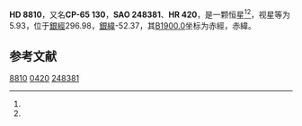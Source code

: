{{Starbox begin
| name = HD 8810
}}
{{Starbox observe
| epoch = [[J2000.0|J2000.0]]
| constell = {{星座名待查}}<ref name=SIMBAD>{{cite web
 | url=http://simbad.u-strasbg.fr/simbad/sim-id?Ident=HR+420
 | title=Pulsating variable Star
 | publisher=Centre de Données astronomiques de Strasbourg
 | work=SIMBAD
 | accessdate=2012-07-13
 | archive-date=2016-03-17
 | archive-url=https://web.archive.org/web/20160317062927/http://simbad.u-strasbg.fr/simbad/sim-id?Ident=HR+420
 | dead-url=no
 }}</ref><ref name=DATA>{{cite web
 | url=http://vizier.u-strasbg.fr/viz-bin/VizieR-5?-out.add=.&-source=5050&-corr=PK=HR&-out.max=9999&HR=420
 | title=VizieR Detailed Page
 | accessdate=2012-07-13
 | archive-date=2016-03-04
 | archive-url=https://web.archive.org/web/20160304234403/http://vizier.u-strasbg.fr/viz-bin/VizieR-5?-out.add=.&-source=5050&-corr=PK=HR&-out.max=9999&HR=420
 | dead-url=no
 }}</ref>
| 星官 = 
| ra = {{RA|1|25|5.3}}<ref name=SIMBAD /><ref name=DATA />
| dec = {{DEC|-64|22|10}}<ref name=SIMBAD /><ref name=DATA />
| appmag_v = 5.93<ref name=SIMBAD /><ref name=DATA />
}}
{{Starbox character
| class = K5III<ref name=SIMBAD /><ref name=DATA />
| b-v = 1.56<ref name=SIMBAD /><ref name=DATA />
| u-b = 1.92<ref name=SIMBAD /><ref name=DATA />
| r-i = <ref name=SIMBAD /><ref name=DATA />
| variable = 
}}
{{Starbox astrometry
| radial_v = 1.92
| prop_mo_ra = 23
| parallax = 
| p_error = 
}}
{{Starbox catalog
| names =CP-65 130，[[SAO星表|SAO]] 248381，[[HD星表|HD]] 8810，[[HR星表|HR]] 420}}
{{Starbox reference |Simbad=HR+420}}
{{Starbox end}}

'''HD 8810'''，又名'''CP-65 130'''，'''SAO 248381'''、'''HR 420'''，是一颗恒星<ref name=SIMBAD /><ref name=DATA />，视星等为5.93，位于[[銀道座標系|銀經]]296.98，[[銀道座標系|銀緯]]-52.37，其[[B1900.0|B1900.0]]坐标为赤經{{RA|1|21|37.8}}，赤緯{{DEC|-64|-52.37|22}}。

== 参考文献 ==
{{reflist}}

{{star-stub}}

[[Category:HD和HDE天體|8810]]
[[Category:HR天體|0420]]
[[Category:SAO天體|248381]]